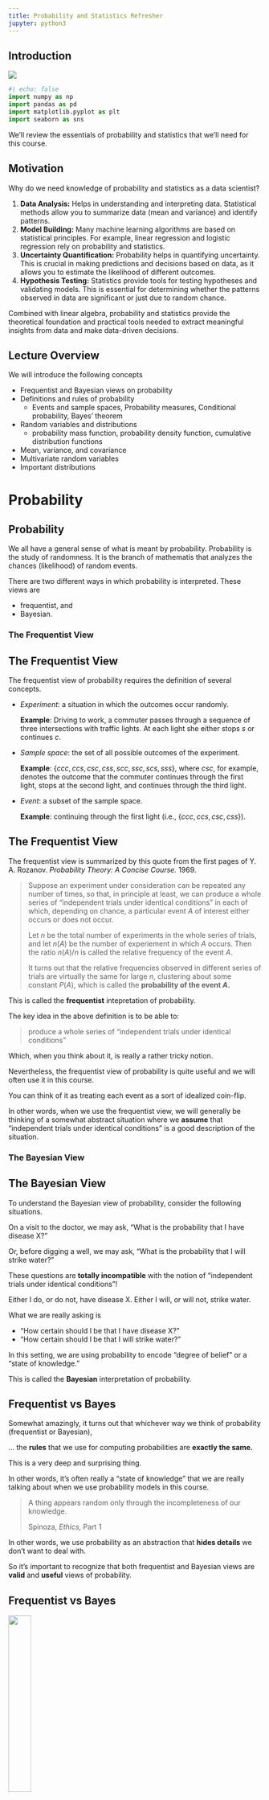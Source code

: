 ```yaml
---
title: Probability and Statistics Refresher
jupyter: python3
---
```


## Introduction

[![](https://colab.research.google.com/assets/colab-badge.svg)](https://colab.research.google.com/github/tools4ds/DS701-Course-Notes/blob/main/ds701_book/jupyter_notebooks/03-Probability-and-Statistics-Refresher.ipynb)

```python
#| echo: false
import numpy as np
import pandas as pd
import matplotlib.pyplot as plt
import seaborn as sns
```

We'll review the essentials of probability and statistics that we'll need for this course.

## Motivation

Why do we need knowledge of probability and statistics as a data scientist?

:::: {.incremental}
1. **Data Analysis:** Helps in understanding and interpreting data. Statistical
   methods allow you to summarize data (mean and variance) and identify patterns.
1. **Model Building:** Many machine learning algorithms are based on statistical
   principles. For example, linear regression and logistic regression rely on
   probability and statistics.
1. **Uncertainty Quantification:** Probability helps in quantifying uncertainty.
   This is crucial in making predictions and decisions based on data, as it
   allows you to estimate the likelihood of different outcomes.
1. **Hypothesis Testing:** Statistics provide tools for testing hypotheses and
   validating models. This is essential for determining whether the patterns
   observed in data are significant or just due to random chance.
::::

:::: {.fragment}
Combined with linear algebra, probability and statistics provide the theoretical foundation and practical tools needed to extract meaningful insights from data and make data-driven decisions. 
::::

::: {.content-visible when-profile="slides"}
## Lecture Overview
We will introduce the following concepts

:::: {.incremental}
- Frequentist and Bayesian views on probability
- Definitions and rules of probability
  - Events and sample spaces, Probability measures, Conditional probability, Bayes' theorem
- Random variables and distributions 
  - probability mass function, probability density function, cumulative distribution functions
- Mean, variance, and covariance
- Multivariate random variables
- Important distributions
::::
:::


# Probability

## Probability

We all have a general sense of what is meant by probability. Probability is the study of randomness. It is the branch of mathematis that analyzes the chances (likelihood) of random events.

There are two different ways in which probability is interpreted. These views are

:::: {.incremental}
- frequentist, and
- Bayesian.
::::

::: {.content-visible when-profile="web"}
### The Frequentist View
:::

::: {.content-visible when-profile="slides"}
## The Frequentist View
:::

The frequentist view of probability requires the definition of several concepts.

- _Experiment_: a situation in which the outcomes occur randomly.
  
  __Example__: Driving to work, a commuter passes through a sequence of three intersections with traffic lights. At each light she either stops $s$ or continues $c$.

- _Sample space_: the set of all possible outcomes of the experiment.

  __Example__: $\{ccc, ccs, csc, css, scc, ssc, scs, sss\},$ where $csc$, for example, denotes the outcome that the commuter continues through the first light, stops at the second light, and continues through the third light.

- _Event_: a subset of the sample space.

  __Example__: continuing through the first light (i.e., $\{ccc, ccs, csc, css\}$). 

::: {.content-visible when-profile="slides"}
## The Frequentist View
:::

The frequentist view is summarized by this quote from the first pages of Y. A. Rozanov. _Probability Theory: A Concise Course._ 1969.

>Suppose an experiment under consideration can be repeated any number of times, so that, in principle at least, we can produce a whole series of “independent trials under identical conditions” in each of which, depending on chance, a particular event $A$ of interest either occurs or does not occur.
> 
>Let $n$ be the total number of experiments in the whole series of trials, and let $n(A)$ be the number of experiement in which $A$ occurs. Then the ratio $n(A)/n$ is called the relative frequency of the event $A.$ 
>
> It turns out that the relative frequencies observed in different series of trials are virtually the same for large $n,$ clustering about some constant $P(A),$ which is called the **probability of the event $A.$**

::: {.content-visible when-profile="web"}
This is called the **frequentist** intepretation of probability.

The key idea in the above definition is to be able to:

> produce a whole series of “independent trials under identical conditions” 

Which, when you think about it, is really a rather tricky notion.

Nevertheless, the frequentist view of probability is quite useful and we will often use it in this course.

You can think of it as treating each event as a sort of idealized coin-flip.

In other words, when we use the frequentist view, we will generally be thinking of a somewhat abstract situation where we __assume__ that "independent trials under identical conditions" is a good description of the situation.
:::

::: {.content-visible when-profile="web"}
### The Bayesian View
:::

::: {.content-visible when-profile="slides"}
## The Bayesian View
:::

To understand the Bayesian view of probability, consider the following situations.

:::: {.fragment}
On a visit to the doctor, we may ask, "What is the probability that I have disease X?"
::::

:::: {.fragment}
Or, before digging a well, we may ask, "What is the probability that I will strike water?"
::::

:::: {.fragment}
These questions are __totally incompatible__ with the notion of "independent trials under identical conditions"!
::::

:::: {.fragment}
Either I do, or do not, have disease X. Either I will, or will not, strike water.
::::

:::: {.fragment}
What we are really asking is

:::: {.incremental}
- "How certain should I be that I have disease X?" 
- "How certain should I be that I will strike water?"
::::
::::

:::: {.fragment}
In this setting, we are using probability to encode "degree of belief" or a "state of knowledge."
::::

::: {.content-visible when-profile="web"}
This is called the __Bayesian__ interpretation of probability.
:::

::: {.content-visible when-profile="slides"}
## Frequentist vs Bayes
:::

Somewhat amazingly, it turns out that whichever way we think of probability (frequentist or Bayesian),

... the __rules__ that we use for computing probabilities are __exactly the same.__

This is a very deep and surprising thing.

In other words, it's often really a "state of knowledge" that we are really talking about when we use probability models in this course.

> A thing appears random only through the incompleteness of our knowledge. 
>
Spinoza, _Ethics,_ Part 1

In other words, we use probability as an abstraction that __hides details__ we don't want to deal with.  

So it's important to recognize that both frequentist and Bayesian views are __valid__ and __useful__ views of probability.

::: {.content-visible when-profile="slides"}
## Frequentist vs Bayes
:::

![](figs/Bayes-Frequentism.png){fig-align="center" width="30%"} 

::: {.content-visible when-profile="web"}
>Any simple idea is approximate; as an illustration, consider an object ... what is an object? Philosophers are always 
>saying, “Well, just take a chair for example.” The moment they say that, you know that they do not know what they are 
>talking about any more. What is a chair? ... every object is a mixture of a lot of things, so we can deal with it 
> only as a series of approximations and idealizations.

>The trick is the idealizations.

Richard Feynman, _The Feynman Lectures on Physics, 12-2_

Here is an illustration of this principle applied to probability:

>In a serious work ... an expression such as “this phenomenon is due to chance” constitutes simply, 
>an elliptic form of speech. ... It really means “everything occurs as if this phenomenon were due to chance,” 
>or, to be more precise: “To describe, or interpret or formalize this phenomenon, 
>only probabilistic models have so far given good results.”

Georges Matheron, _Estimating and Choosing: An Essay on Probability in Practice_
:::

So, now, let's talk about rules for computing probabilities.

::: {.content-visible when-profile="web"}
### Sample Space and Events
:::

::: {.content-visible when-profile="slides"}
## Sample Space and Events
:::

:::: {.fragment}
__Definition.__ The sample space $\Omega$ is the set of all possible outcomes of an experiment.
::::

:::: {.fragment}
__Definition.__ An event $E\subset\Omega$ is an outcome, or a set of outcomes of an experiment.
::::

:::: {.fragment}
Examples:

:::: {.incremental}
- Rolling a dice: $\Omega = \{1, 2, 3, 4, 5, 6 \}$, $E = \text{Rolling a 2}.$ 
- Flipping a coin 2 times: $\Omega = \{ (H, H), (H, T), (T, H), (T, T)\}$, $E=\text{Rolling a heads and a tail}$.
- Distance a car travels before breaking down: $\Omega = \mathbb{R}_{+}$, $E=\text{
Travels greater than 100 miles}.$
- Location of a dart thrown at a target. What is $\Omega$ in this case? What is an event $E$?
::::
::::

:::: {.fragment}
The sample space $\Omega$ may be continuous or discrete and bounded or unbounded.
::::

::: {.content-visible when-profile="web"}
### Probability and Conditioning
:::

::: {.content-visible when-profile="slides"}
## Probability Rules
:::

__Definition.__  Consider a sample space $\Omega$. A _probability measure_ on $\Omega$ is a function $P(\cdot)$ defined on all the subsets of $\Omega$ (the _events_) such that:
  
:::: {.incremental}
1. $P(\Omega) = 1$
2. For any event $A \subset \Omega$, $P(A) \geq 0.$
3. For any events $A, B \subset \Omega$ where $A \cap B = \emptyset$, $P(A \cup B) = P(A) + P(B)$.
4. When $A \cap B \neq \emptyset$, $P(A \cup B) = P(A) + P(B) - P(A \cap B)$.
::::

:::: {.columns}
::: {.column width="50%"}
![](drawio/disjoint-probs.png){fig-align="center" width=80%}
:::
::: {.column width="50%"}
![](drawio/intersecting-probs.png){fig-align="center" width=80%}
:::
::::

::: {.content-visible when-profile="web"}
Often we want to ask how a probability measure changes if we restrict the sample space to be some subset of $\Omega$.  

This is called __conditioning.__
:::

::: {.content-visible when-profile="slides"}
## Conditional probability
:::

__Definition.__ The _conditional probability_ of an event $A$ given that
event $B$ (having positive probability) is known to occur, is  

$$
P(A|B) = \frac{P(A \cap B)}{P(B)}~\text{where}~P(B) > 0
$$

:::: {.columns}
::: {.column width="60%"}
The function $P(\cdot|B)$ is a probability measure over the sample space
$B$.  

Note that in the expression $P(A|B)$, $A$ is random but $B$ is fixed. 

Now if $B$ is a proper subset of $\Omega,$ then $P(B) < 1$.   So $P(\cdot|B)$ is a rescaling of the quantity $P(A\cap B)$ so that $P(B|B) = 1.$ 
:::
::: {.column width="40%"}

![](drawio/ConditionalProbability.png){fig-align="center" width=80%}
:::
::::

## Probability Multiplication Rule

The probability multiplication rule is a simple consequence of the definition of conditional probability.

$$
P(A \cap B) = P(A|B) P(B)
$$

This can be extended to three events $A$, $B$, and $C$ as follows:

$$
P(A \cap B \cap C) = P(A|B \cap C) P(B \cap C) = P(A|B \cap C)P(B|C)P(C)
$$

::: {.content-visible when-profile="web"}
### Law of total probability
:::

::: {.content-visible when-profile="slides"}
## Law of total probability
:::

An important tool for computing probabilities is provided by the law of total probabilities.

:::: {.columns}
::: {.column width="60%"}
Let $B_1$ and $B_2$ form the complete sample space $\Omega$ and be disjoint $\left(B_1 \cap B_2 = \emptyset\right)$. Then for any event $A$,

\begin{align*}
P(A) &= P(A\cap B_1) + P(A \cap B_2) \\
&= P(A|B_1)P(B_1)+P(A|B_2)P(B_2)
\end{align*}
:::
::: {.column width="40%"}
![](drawio/LawOfTotalProbability.png){fig-align="center" width=80%}
:::
::::

::: {.content-visible when-profile="web"}
### Bayes' Theorem
:::

::: {.content-visible when-profile="slides"}
## Bayes' Theorem
:::

Bayes' Theorem is a simple way of manipulating conditional probabilities in a way that can be very useful.

Let $A,B$ be events, then

$$
P(A|B) = \frac{P(B|A)P(A)}{P(B)}.
$$

:::: {.fragment}

The terms in the above equation are often given the following names:

:::: {.incremental}
- $P(A)$ is the **prior probability** of $A$ -- _initial belief before new evidence_.
- $P(A|B)$ is the **posterior probability** of $A$ -- _updated belief after new evidence_.
- $P(B|A)$ is the **likelihood** of $B$ -- _probability of observing evidence given a particular belief_.
- $P(B)$ is the **marginal probability** of $B$ -- _total probability of observing the evidence under all possible causes_.
::::
::::


:::: {.fragment}
We can extend this theorem to more than two events.
::::

::: {.content-visible when-profile="slides"}
## Bayes' Theorem continued
:::

Start with a situation in which we are interested in two events, $A_1$ and $A_2$. Let $B$ be any event in the samples space $\Omega$.

These are exhaustive, meaning that in any experiment either $A_1$ or $A_2$ must occur. This means they form a partition of $\Omega$, i.e., $\Omega = A_1 \cup A_2$ and $A_1 \cap A_2 = \emptyset$.

In this situation, Baye's theorem is:

\begin{align*}
P(A_1|B) &= \frac{P(A_1 \cap B)}{P(B)} \\
& = \frac{P(A_1 \cap B)}{P(B|A_1) + P(B|A_2)} \\
&= \frac{P(B|A_1)P(A_1)}{P(B|A_1) + P(B|A_2)}.
\end{align*}

:::: {.fragment}
This is can be extended to the case where $A_1, A_2, ..., A_n$ form a partition of $\Omega$.
::::

::: {.content-visible when-profile="slides"}
## Importance of Bayes' Theorem 
:::

This formula is useful because often the probabilities $P(B|A_i)$ can be estimated, while the probabilties $P(A_i|B)$ may be hard to estimate.

Or perhaps $P(B)$ itself (which is really the denominator) is easy to estimate.

We interpret this transformation as updating our estimate of the probability of each $A_i$ based on new information, namely, that $B$ is true.   

This update transforms the __prior__ probabilities $P(A_i)$ into the __posterior__ probabilities $P(A_i|B)$.

::: {.content-visible when-profile="web"}
### Bayes' Theorem Example

Empirical evidence suggests that amongs sets of twins, about 1/3 are identical. 

Assume therefore that probability of a pair of twins being identical to be 1/3.  

Now, consider how a couple might update this probability after they get an ultrasound that shows that the twins are of the same gender.   

What is their new estimate of the probability that their twins are identical?

Let $I$ be the event that the twins are identical. Let $G$ be the event that gender is the same via ultrasound. 

The prior probability here is $P(I)$.

What we want to calculate is the posterior probability $P(I|G)$.

First, we note:

$$P(G|I) = 1.$$

Surprisingly, people are sometimes confused about that fact!

We also assume that if the twins are not identical, they are like any two siblings. This means they have an equal probability of being the same gender, i.e., 

$$P(G|\bar{I}) = 1/2.$$

We know from observing the population at large that among all sets of twins, about 1/3 are identical

$$ P(I) = 1/3.$$

This statistic is easy obtained from data.

Then:

\begin{align*}
P(I|G) &= \frac{P(G|I)P(I)}{P(G|I)P(I) + P(G|\bar{I})P(\bar{I})} \\ 
&= \frac{1 \cdot 1/3}{(1 \cdot 1/3) + (1/2 \cdot 2/3)} \\
&= \frac{1}{2}
\end{align*}

So we have updated our estimate of the twins being identical from 1/3
(prior probability) to 1/2 (posterior probability).

We did this in a way that used quantities that were relatively easy to obtain or measure.

:::

::: {.content-visible when-profile="slides"}
## Independent Events
:::

::: {.content-visible when-profile="web"}
### Independent Events
:::

__Definition.__ Two events $A$ and $B$ are __independent__ if $P(A\cap B) = P(A) \cdot P(B).$

<br>

:::: {.fragment}
For example, consider rolling a die and flipping a coin. The result of the coin flip does not affect the result of the die roll. Therefore, the events are independent.

$$
\small
P(\text{rolling 2 and flipping heads}) = P(\text{rolling 2}) \cdot P(\text{flipping heads}) = \frac{1}{6} \cdot \frac{1}{2} = \frac{1}{12}.
$$
::::

<br>

:::: {.fragment}
This is exactly the same as saying that $P(A|B) = P(A).$  _(Prove this to yourself using the definition of conditional probability.)_
::::

<br>

:::: {.fragment}
So we can see that the intuitive notion of independence is that "if one event occurs, that does not change the probability of the other event."
::::

# Random Variables
 
## Random Variables

When an experiment is performed, we might be interested in the actual outcome. However, more frequently we are interested in some function of the outcome. This leads us to the notion of a __random variable__.

__Definition.__ A random variable $X$ is a function $X:\Omega\rightarrow \mathbb{R}$.

We generally use capital letters to denote random variables and lowercase to denote non-random quantities.

:::: {.fragment}
We distinguish between discrete and continuous random variables.  
::::

::: {.content-visible when-profile="web"}
### Discrete random variables
:::

::: {.content-visible when-profile="slides"}
## Discrete random variables
:::

A _discrete random variable_ is a random variable that can take on
only a finite or at most a countably infinite number of values.

:::: {.fragment}
__Examples__

:::: {.incremental}
- The number of points showing after a roll of a die. 
- The number of heads after flipping a coin twice.
- The number of people arriving at a train station between 8 and 9 AM.
::::
::::

::: {.content-visible when-profile="web"}
### Continous random variables
:::

::: {.content-visible when-profile="slides"}
## Continuous random variables
:::

A _continuous random variable_ is a random variable that can take on any value from a given range. That is, a continuous random variable has an uncountable set of possible outcomes.

:::: {.fragment}
__Examples__

:::: {.incremental}
- The lifetime of a light bulb.
- The distance a car travels before breaking down.
::::
::::

## Distributions

To collect information about what values of random variable are more probable than others, we introduce the concept of distributions.

:::: {.fragment}
We have two options to consider:

:::: {.incremental}
- discrete distributions using the _probability mass function (PMF)_, and
- continuous distributions using the _probability density function (PDF)_.
::::
::::

:::: {.fragment}
We will also introduce the _cumulative distribution functions_ corresponding to both PMFs and PDFS.
::::

## Discrete Distributions

::: {.content-visible when-profile="web"}
### Probability Mass Function
:::

__Definition.__ For a discrete random variable $X$, we define the _probability mass function (PMF)_ $p(a)$ of $X$ by

$$p(a) = P(X=a).$$

The PMF $p(a)$ is positive for at most a countable number of values of $a$. That is, if $X$ must assume one of the values $x_1, x_2,...,$ then

\begin{align*}
&p(x_i)  \geq 0 \:  \text{ for } i=1,2,... \\
&p(x)  = 0 \: \text{ for all other values of } x.
\end{align*}

Since $X$ must take on one of the values $x_i$, we have

$$\sum_{i=1}^{\infty} p(x_i) = 1.$$

::: {.content-visible when-profile="slides"}
## Discrete Distribution Example
:::

__Example.__  Consider the roll of a single die.  The random variable here is the number of points showing. What is the PDF of this discrete random variable?

We assign equal probabilities to each outcome $\Omega = \{1, 2, 3, 4, 5, 6\}$:

$$p(x_i) = \frac{1}{6}.$$

```python
#| fig-align: center
plt.figure(figsize=(5, 3))
x = np.arange(1, 7)
plt.plot(x, 6*[1/6.], 'bo', ms=8)
plt.vlines(x, 0, 1/6., colors='b', lw=5, alpha=0.5)
plt.xlim([0.5, 6.5])
plt.ylim([0, 1.1])
plt.xlabel(r'x (Number of points showing)', size=14)
plt.ylabel(r'$P(X = x)$', size=14)
plt.show()
```

::: {.content-visible when-profile="web"}
### Discrete Cumulative Distribution Function
:::

::: {.content-visible when-profile="slides"}
## The Discrete Cumulative Distribution Function
:::

__Definition.__ The _cumulative distribution function (CDF)_ $F$ can be expressed in terms of $p(a)$ by

$$F(a) = P(X \leq a) = \sum_{x\leq a} p(x).$$

If $X$ is a discrete random variable whose possible values are $x_1 , x_2 , x_3 ,...$, where $x_1 < x_2 < x_3 <...$, then the distribution function $F$ of $X$ is a step function. That is, the value of $F$ is constant in the intervals $[x_{i−1},x_i)$ and then takes a step (or jump) of size $p(x_i)$ at $x_i$. 


::: {.content-visible when-profile="slides"}
## Discrete CDF example
:::

__Example.__  Let us return to the roll of a single die. The corresponding CDF is shown below.

```python
plt.figure()
for i in range(7):
    plt.plot([i, i+1-.08], [i/6, i/6],'-b')
for i in range(1, 7):
    plt.plot(i, i/6, 'ob')
    plt.plot(i, (i-1)/6, 'ob', fillstyle = 'none')
plt.xlim([0, 7])
plt.ylim([-0.05, 1.1])
plt.title('Cumulative Distribution Function (CDF)')
plt.xlabel(r'$x$ (Number of points showing)', size=14)
plt.ylabel(r'$P(X\leq x)$', size=14)
plt.show()
```

## Continous Distributions

::: {.content-visible when-profile="web"}
### Probability Density Function
:::

Continuous random variables are described by their _probability density functions (PDFs)_. If $f$ is a PDF, then it has the following properties:

:::: {.incremental}
- $f(x) \geq 0,$
- $\int_{- \infty}^{\infty} f(x) dx = 1.$
::::

:::: {.fragment}
The probability density function plays a central role in probability theory, because all probability statements about a continuous random variable can be answered in terms of its PDF. 

For instance, for a continuous variable $X$ where $P(X\leq a) = \int_{-\infty}^a f(x) dx$, we obtain

$$
P(a \leq X \leq b) = \int_{-\infty}^b f(x) dx - \int_{-\infty}^a f(x) dx = \int_a^b f(x) dx.
$$
::::

::: {.content-visible when-profile="web"}
### Continuous Cumulative Distribution Function
:::

::: {.content-visible when-profile="slides"}
## The Continuous Cumulative Distribution Function
:::

__Definition.__ The _cumulative distribution function (CDF)_ $F$ can be expressed as

$$F(a) = P(X\leq a) = \int_{-\infty}^a f(x) dx.$$

:::: {.fragment}
So continuing from the previous slide:

$$
P(a \leq X \leq b) = \int_{-\infty}^b f(x) dx - \int_{-\infty}^a f(x) dx = F(b) - F(a).
$$
::::

:::: {.fragment}
The relationship between the continuous CDF and PDF is

$$f(x) = \frac{d F(x)}{dx}.$$
::::

::: {.content-visible when-profile="web"}
The above formula tells us that the PDF is the derivative of the CDF.
:::

::: {.content-visible when-profile="slides"}
## Continuous CDF example
:::

Here is an example of a continuous CDF of some random variable.

```python
#| fig-align: center
from scipy.stats import norm
plt.figure(figsize=(5, 3))
x = np.linspace(norm.ppf(0.001), norm.ppf(0.999), 100)
plt.plot(x, norm.cdf(x),'b-', lw=5, alpha=0.6)
plt.title('Cumulative Distribution Function (CDF)')
plt.xlabel(r'$x$', size=14)
plt.ylabel(r'$P(X\leq x)$', size=14)
plt.show()
```

::: {.content-visible when-profile="web"}
## Characterizing Random Variables
:::

::: {.content-visible when-profile="slides"}
## Expected value
:::

__Definition.__ The _expected value_ $E[X]$ of a random variable $X$ is the probability-weighted sum or integral of all possible values of the R.V.  

For a discrete random variable, this is:

$$E[X] \equiv \sum_{x} x \cdot P(X=x).$$

For a continuous random variable with pdf $p()$

$$E[X] \equiv \int_{-\infty}^{+\infty} x p(x) dx.$$

::: {.content-visible when-profile="web"}
The expected value is also called the average or the mean, although we
prefer to reserve those terms for empirical statistics (actual measurements, not idealizations like these formulas).

The expected value is in some sense the "center of mass" of the random
variable. It is often denoted $\mu$.
:::

::: {.content-visible when-profile="slides"}
## Expected value continued
:::

The expected value is usually a quite useful characterization of the random variable.

However, be careful: in certain situations, it may not be very informative, or important.  

In some cases a random variable may not ever take on the expected value as a possible value. 

* As an example, consider the single die, whose expected value is 3.5
* In other cases the notion of expected value isn't useful. Consider a person with their
  head in an oven and their feet in a freezer who claims "on average I feel fine." 

Importantly, the mean may not be very informative when observations are highly variable. 

::: {.content-visible when-profile="slides"}
## Variance and Standard Deviation
:::

The variability of random quantities is crucially important in order to characterize them.

For this we use __variance,__ _the mean squared difference of the random variable from its expected value._

__Definition.__ The variance of a random variable $X$ is

$$
\text{Var}(X) \equiv \sigma^2 \equiv E[(X - E[X])^2].
$$

For example, given a discrete R.V. with $E[X] = \mu$ this would be:

$$
\sigma^2 = \text{Var} (X) = \sum_{x} (x-\mu)^2 P(X=x).
$$

We use the symbol $\sigma^2$ to denote variance.

The units of variance are the square of the units of the mean. 

So to compare variance and mean in the same units, we take the square root of the variance.

This is called the __standard deviation__ and is denoted $\sigma$.

::: {.content-visible when-profile="slides"}
## Stocks as random variables
:::

Next, let's recall the case of the Tesla and NVidia returns from the previous lecture:

```python
#| fig-align: center
import pandas as pd
import yfinance as yf

stocks = ['TSLA', 'NVDA']
df = pd.DataFrame()
for s in stocks:
    df[s] = pd.DataFrame(yf.download(s, start='2023-01-01', end='2023-12-31', progress = False))['Close']

rets = df.pct_change(30)
rets[['TSLA', 'NVDA']].plot(lw=2)
plt.legend(loc='best')
plt.show()
```

Treating these two time-series as random variables, we are interested in how they vary __together__.

::: {.content-visible when-profile="slides"}
## Covariance
:::

This is captured by the concept of __covariance.__

__Definition.__ For two random variables $X$ and $Y$, their _covariance_ is defined as:

$$
\text{Cov}(X,Y) = E\left[(X-\mu_X)(Y-\mu_Y)\right].
$$

If covariance is positive, this tells us that $X$ and $Y$ tend to both be  above their means together and both below their means together.

We will often denote $\text{Cov}(X,Y)$ as $\sigma_{XY}$.

::: {.content-visible when-profile="slides"}
## Correlation
:::
If we are interested in asking "how similar" are two random variables, we want to normalize covariance by the amount of variance shown by the random variables.

The tool for this purpose is __correlation__, i.e., normalized covariance:

$$
\rho(X,Y) = \frac{E\left[(X-\mu_X)(Y-\mu_Y)\right]}{\sigma_X \sigma_Y}.
$$

$\rho(X, Y)$ takes on values between -1 and 1.   

If $\rho(X, Y) = 0$ then $X$ and $Y$ are __uncorrelated__. 

::: {.callout-note}
Note that this is not the same thing as being independent! It just means there
is no linear relationship between the two.

But independence implies uncorrelated. Plug in equations and check.
:::

$\rho$ is sometimes called "Pearson $r$" after Karl Pearson who popularized it.

::: {.content-visible when-profile="slides"}
## Stock covariance
:::

Let's look at our example again:

```python
rets = df.pct_change(30)
rets[['TSLA', 'NVDA']].plot(lw=2)
plt.legend(loc='best')
plt.show()
```

```python
df.cov()
```

In the case of Tesla ($X$) and NVidia ($Y$) above, we find that

$$\text{Cov}(X,Y) \approx 388.$$

::: {.content-visible when-profile="slides"}
## Stock correlation
:::

How similar are these random variables? Let's compute $\rho(X,Y).$

```python
df.corr()
```

We observe that 

$$\rho(X,Y) \approx 0.86.$$

There appears to be some similarity between the two stocks.

## Multivariate Random Variables

A __multivariate random variable__ is a vector of random variables.

We often simply say a "random vector".

That is, 

$$\mathbf{X} = \left[\begin{array}{c}X_1 \\ X_2 \\ \vdots \\ X_n\end{array}\right].$$

The expected value of a random vector is obtained by taking the expected value of each component random variable:
    
$$ E[\mathbf{X}] = \mathbf{\mu_X} = \left[\begin{array}{c}E[X_1] \\ E[X_2] \\ \vdots \\ E[X_n]\end{array}\right].$$

To properly characterize the variability of a random vector, we need to specify all the covariances of pairs of components.

We organize these values into a __covariance matrix:__

$$ \text{Cov}[\mathbf{X}] = 
\begin{bmatrix}
\text{Var}[X_1] & \text{Cov}[X_1, X_2] & \dots & \text{Cov}[X_1, X_n] \\
\text{Cov}[X_2, X_1] & \text{Var}[X_2] & \dots & \text{Cov}[X_2, X_n]\\
\vdots & \vdots & \ddots & \vdots\\
\text{Cov}[X_n,X_1] & \text{Cov}[X_n, X_2] & \dots & \text{Var}[X_n]\\
\end{bmatrix}.$$

A couple things to note about a covariance matrix.

1. The covariance matrix is symmetric (because $\text{Cov}(X_i, X_j) = \text{Cov}(X_j, X_i)$)
2. The covariance matrix is __positive semidefinite__, which means $\mathbf{z}^T \text{Cov}[X] \mathbf{z}\geq 0$ for all vectors $\mathbf{z}$.

::: {.content-visible when-profile="web"}
### Random Variables as Vectors

When working with data, we will often treat multiple observations of some feature as samples of a random variable.

We will also typically organize the observations into a vector.

Recall our stock data:

```python
df.head()
```

Each column can be treated as a vector.

So:

* Let's say that our data frame `df` is represented as a matrix $D$, 
* and that `df['TSLA']` are observations of some random variable $X$, 
* and `df['NVDA']` are observations of some random variable $Y$. 

Let $D$ have $m$ rows (i.e., $m$ observations).

Now, let us subtract from each column its mean, to form a new matrix $\tilde{D}$.

In the new matrix $\tilde{D}$, every column has zero mean.

Then notice the following: the Covariance matrix of $(X, Y)$ is simply $\frac{1}{m}\tilde{D}^T\tilde{D}$.

To see this compute

\begin{align*}
\text{Cov}(X,Y) &= E\left[(X-\mu_X)(Y-\mu_Y)\right] \\ 
&= \frac{1}{m} \sum_i (\tilde{D}_{i1} \cdot \tilde{D}_{i2})\\
&= \frac{1}{m}\;\tilde{d}_1^T\tilde{d}_2,
\end{align*}

where $\tilde{d}_1$ and $\tilde{d}_2$ are the columns of $\tilde{D}$.

This shows that __covariance is actually an inner product__ between normalized observation vectors.
:::

::: {.content-visible when-profile="web"}
## Low and High Variability

Historically, most sources of random variation that have concerned statisticians are instances of low variability.  

The original roots of probability in the study of games of chance, and later in the study of biology and medicine, have mainly studied objects with low variability.

Note that by "low variability" I don't mean that such variability is unimportant.

Some examples of random variation in this category are: 

* the heights of adult humans,
* the number of trees per unit area in a mature forest,
* the sum of 10 rolls of a die,
* the time between emission of subatomic particles from a radioactive material.

In each of these cases, there are a range of values that are "typical," and there is a clear threshold above what is typical, that essentially never occurs.

On the other hand, there are some situations in which variability is quite different.  

In these cases, there is no real "typical" range of
values, and arbitrarily large values can occur with non-negligible frequency.   

Some examples in this category are

* the distribution of wealth among individuals in society,
* the sizes of human settlements,
* the areas burnt in forest fires,
* the runs of gains and losses in various financial markets over time,
* and the number of collaborators a scholar has over their lifetime.   

### Example

> The banking system (betting against rare events) just lost [more than] 1
> Trillion dollars (so far) on a single error, more than was ever earned
> in the history of banking.

Nassim Nicholas Taleb, September 2008 

![](figs/derivatives-portfolio-variation.png){fig-align="center"}

An example of a run of observations showing high variability.  This figure shows the daily variations in a derivatives portfolio over the time-frame 1988-2008. About 99% of the variation over the 20 years occurs in a single day (the day the European Monetary System collapsed).
:::


# Important Distributions

## Important Distributions

::: {.content-visible when-profile="web"}
Now we will review certain distributions that come up over and over again in typical situations.
:::

::: {.content-visible when-profile="slides"}
We will review the following important distributions

:::: {.incremental}
- Bernoulli distribution (discrete)
- Poisson distribution (discrete)
- Gaussian distribution (continuous)
::::

:::: {.fragment}
See the course notes for other important distributions.
::::
:::

::: {.content-visible when-profile="web"}
### The Bernoulli Distribution
:::

::: {.content-visible when-profile="slides"}
## The Bernoulli Distribution
:::

An experiment of a particularly simple type is one in which there are only two possible outcomes, such as 

:::: {.incremental}
- head or tail
- success or failure
- defective or non-defective component
- patient recovers or does not recover
::::

:::: {.fragment}
Each distribution has one or more _parameters_.  Parameters are settings that control the distribution. A Bernoulli distribution has one parameter, $p$, which is the probability that the random variable is equal to 1. 
::::

::: {.content-visible when-profile="slides"}
## The Bernoulli Distribution
:::
__Definition.__ It is said that a random variable $X$ has a _Bernoulli distribution_ with parameter $p$ $(0\leq p \leq 1)$ if $X$ can take only the values 0 and 1 and the corresponding probabilities are

$$P(X=1) = p \: \text{ and } \: P(X=0) = 1-p.$$

:::: {.fragment}
Note that there is a particularly concise way of writing the above definition:

$$ p(x) = P(X=x) = p^x (1-p)^{(1-x)} \: \text{ for } \: x = 0 \text{ and } x=1.$$

The mean of a $X$ is $p$ and the variance of $X$ is $p(1-p)$.
::::

::: {.content-visible when-profile="web"}
### The Binomial Distribution

The binomial distribution considers precisely $N$ Bernoulli trials. Each trial has the probability of a success equal to $p$. $N$ and $p$ are the parameters of the binomial distribution. 

The binomial distribution answers the question "What is the probability there will be $k$ successes in $N$ trials?"

__Definition.__ If $X$ represents the number of successes that occur in $N$ trials, then $X$ is said to have a _binomial distribution_ with parameters $N$ and $p$ $(0\leq p \leq 1)$. The PMF of a binomial random variable is given by

$$p(k) = P(X=k) = \binom{N}{k}\; p^k\; (1-p)^{N-k} \: \text{ for } k=0,1,\ldots,N.$$

The validity of the above PMF can be verified as follows. First we notice, that, by the assumed independence of trials, for any __given__ sequence of $k$ successes and $N-k$ failures, the probability is $p^k \;(1-p)^{N-k}$. Then there are $\binom{N}{k}$ different sequences of the $N$ outcomes leading to $k$ successes and $N-k$ failures.

The mean of the Binomial distribution is $pN$, and its variance is $p(1-p)N$.

The PMF of the Binomial distribution with $N = 10$ and $p=0.3$ is shown below.

```python
#| fig-align: center
from scipy.stats import binom
p = 0.3
x = np.arange(binom.ppf(0.01, 10, p), binom.ppf(0.9995, 10, p))
plt.ylim([0, 0.4])
plt.xlim([-0.5, max(x)+0.5])
plt.plot(x, binom.pmf(x, 10, p), 'bo', ms=8, label = 'binom pmf')
plt.vlines(x, 0, binom.pmf(x, 10, p), colors='b', lw = 5, alpha=0.6)
plt.title(f'Binomial PDF, $p$ = {p}, $N$ = 10', size=14)
plt.xlabel(r'$k$', size=14)
plt.ylabel(r'$P(X = k)$', size=14)
plt.show()
```
:::

::: {.content-visible when-profile="web"}
### The Geometric Distribution

The geometric distribution concerns Bernoulli trials as well. It has only one parameter $p$, the probability of success.

The geometric distribution answers the question: "What is the probability it takes $k$ trials to obtain the first success?"

__Definition.__ It is said that a random variable $X$ has a _geometric distribution_ with parameter $p$ $(0\leq p \leq 1)$ if $X$ has a discrete distribution with 

$$ p(k) = P(X = k) = p(1-p)^{k-1} \qquad \text{for} \: k \geq 1.$$ 

The mean of the geometric distribution is equal to $\frac{1}{p}$ and its variance is $\frac{1-p}{p^2}$. 

An example of the geometric PMF is given below.

```python
#| fig-align: center
from scipy.stats import geom
p = 0.3
x = np.arange(geom.ppf(0.01, p), geom.ppf(0.995, p))
plt.ylim([0, 0.4])
plt.xlim([0.5, max(x)])
plt.plot(x, geom.pmf(x, p), 'bo', ms=8, label = 'geom pmf')
plt.vlines(x, 0, geom.pmf(x, p), colors='b', lw = 5, alpha = 0.6)
plt.title(f'Geometric PDF, $p$ = {p}', size=14)
plt.xlabel(r'$k$', size=14)
plt.ylabel(r'$P(X = k)$', size=14)
plt.show()
```
:::

::: {.content-visible when-profile="web"}
### The Poisson Distribution
:::

::: {.content-visible when-profile="slides"}
## The Poisson Distribution
:::

Although the Bernoulli trials underlie all of the previous distributions, they do not form the basis for the Poisson distribution. To introduce the Poisson distribution we will look at some examples of random variables that generally obey the Poisson probability law:

1. The number of misprints on a page (or a group of pages) of a book;
1. The number of people in a community who survive to age 100;
1. The number of wrong telephone numbers that are dialed in a day;
1. The number of customers entering a post office on a given day;
1. The number of $\alpha$-particles discharged in a fixed period of time from some radioactive material.

In the above examples the events appear to happen at a certain rate, but completely at random (i.e., without a certain structure). 

::: {.content-visible when-profile="slides"}
## The Poisson Distribution continued
:::

A Poisson distribution answers the question: "How many successes occur in a fixed amount of time?"

__Definition.__ A random variable $X$ that takes on one of the values
$0, 1, 2,...$ is said to have a _Poisson distribution_ with parameter $\lambda$
if, for some $\lambda > 0$,

$$
p(k) = P(X=k) = \lambda^k \frac{e^{- \lambda}}{k!} \: \text{ for } k = 0, 1, 2,...
$$

::: {.content-visible when-profile="web"}
This $p(k)$ defines a PMF, because

$$\sum_{k=0}^{\infty} p(k) = \sum_{k=0}^{\infty} \lambda^k \frac{e^{- \lambda}}{k!} = e^{- \lambda} \sum_{k=0}^{\infty} \frac{\lambda^k}{k!} = e^{- \lambda} e^{\lambda} = 1.$$

Here, we used the fact that the exponential function $e^{\lambda}$, can be expressed as series, $\sum_{k=0}^{\infty} \frac{\lambda^k}{k!}$ for every real number $\lambda$.
:::

Both the mean and the variance of a Poisson distribution with parameter $\lambda$ are equal to $\lambda.$

::: {.content-visible when-profile="slides"}
## Poisson Distribution Example
:::

The PMF of the Poisson distribution with parameter $\lambda = 0.3$ is shown below.

```python
#| fig-align: center
from scipy.stats import poisson
mu = 3
x = np.arange(poisson.ppf(0.01, mu), poisson.ppf(0.9995, mu))
plt.xlim([-0.5, max(x)+0.5])
plt.ylim(ymax = 0.4)
plt.plot(x, poisson.pmf(x, mu), 'bo', ms=8, label='poisson pmf')
plt.vlines(x, 0, poisson.pmf(x, mu), colors='b', lw=5, alpha=0.6)
plt.title(f'Poisson PDF.  $\lambda$ = {mu/10}', size=14)
plt.xlabel(r'k', size=14)
plt.ylabel(r'P(X = k)', size=14)
plt.show()
```

::: {.content-visible when-profile="web"}
The Poisson random variable has a tremendous range of applications in diverse areas.
The reason for that is the fact that a Poisson distribution with mean $Np$ may be
used as an approximation for a binomial distribution with parameters $N$ and $p$
when $N$ is large and $p$ is small enough so that $Np$ is of moderate size. 


The Poisson distribution has an interesting role in our perception of randomness
(which you can read more about [here](http://www.empiricalzeal.com/2012/12/21/what-does-randomness-look-like/#more-2450)).    

The classic example comes from history.
:::

::: {.content-visible when-profile="slides"}
## Poisson Distribution and Horse Kicks
:::

> In 1898 Ladislaus Bortkiewicz, a Russian statistician of Polish descent, was trying to understand why, in some years, 
>an unusually large number of soldiers in the Prussian army were dying due to horse-kicks. In a single army corp, 
>there were sometimes 4 such deaths in a single year. Was this just coincidence?

To assess whether horse-kicks were random (not following any pattern) Bortkiewicz simply compared the number per year to
what would be predicted by the Poisson distribution.

::: {.content-visible when-profile="slides"}
## Poisson Distribution and Horse Kicks continued
:::

```python
#| fig-align: center
# note that this data is available in 'data/HorseKicks.txt'
horse_kicks = pd.DataFrame(
data = np.array([
[0, 108.67, 109],
[1, 66.29, 65],
[2, 20.22, 22],
[3, 4.11, 3],
[4, 0.63, 1],
[5, 0.08, 0],
[6, 0.01, 0]]),
columns = ["Number of Deaths Per Year","Predicted Instances (Poisson)","Observed Instances"])
horse_kicks.set_index("Number of Deaths Per Year", inplace=True)
horse_kicks
```

```python
#| fig-align: center
horse_kicks[["Predicted Instances (Poisson)","Observed Instances"]].plot.bar()
plt.xlabel("Number of Deaths Per Year", size=14)
plt.ylabel("Count", size=14)
plt.show()
```

The message here is that when events occur at random, we actually tend to perceive them as clustered.   

::: {.content-visible when-profile="web"}
Here is another example:

![](figs/pinker-glow-worms-and-stars-plot.jpg)

Which of these was generated by a random process occurring equally likely everywhere?

These images are from Steven Pinker’s book, _The Better Angels of our Nature._

In the left figure, the number of dots falling into regions of a given size follows the Poisson distribution.
:::

::: {.content-visible when-profile="web"}
### The Exponential Distribution

The exponential distribution is an example of a continuous distribution. It concerns a Poisson process and has one parameter, $\lambda$, the rate of success.

__Definition.__ A continuous random variable whose PDF is given, for some $\lambda > 0$, by

$$f(x) = \;\left\{\begin{array}{cr} \lambda e^{-\lambda x} & \text
{for  } x \geq 0, \\ 0 & \text{otherwise}\end{array}\right.$$

is said to be _exponentially distributed_ with parameter $\lambda$.

The CDF, $F(a)$, of an exponential random variable is given by

$$F(a) = P(X \leq a) = 1 - e^{-\lambda a} \mbox{ for } a \geq 0.$$ 

Its mean is $1/\lambda$, and the variance is $1/\lambda^2$.

The exponential distribution answers the question: "What is the probability it takes time $x$ to obtain the first success?"

```python
#| fig-align: center
from scipy.stats import expon
p = 0.3
x = np.linspace(expon.ppf(0.01, scale=1/p), expon.ppf(0.995, scale=1/p), 100)
plt.plot(x, expon.pdf(x, scale=1/p),'b-', lw = 5, alpha = 0.6, label='expon pdf')
plt.title(f'Exponential PDF, $\lambda$ = {p}', size=14)
plt.xlabel(r'$x$', size=14)
plt.ylabel(r'$p(x)$', size=14)
plt.ylim([0, 0.4])
plt.xlim([0, 14])
plt.show()
```

The exponential is the __continuous analog__ of the geometric distribution.

```python
#| fig-align: center
from math import exp 
lam = 0.3
p = 1 - exp(- lam)
x = np.linspace(expon.ppf(0, scale=1/lam), expon.ppf(0.995, scale=1/lam), 100)
plt.plot(x, expon.cdf(x, scale=1/lam),'b-', lw = 5, alpha = 0.6, label='Exponential')
xg = np.arange(geom.ppf(0, p), geom.ppf(0.995, p))
plt.ylim([0, 1])
plt.xlim([-0.5, max(xg)])
plt.plot(xg, geom.cdf(xg, p), 'ro', ms = 8, label = 'Geometric')
plt.suptitle(f'Geometric and Exponential CDFs', size = 14)
plt.title(r'$\lambda = 0.3; \;\;\; p = 1-e^{-\lambda} =$' + f' {p:0.3f}', size=12)
plt.xlabel(r'$x$', size=14)
plt.ylabel(r'$P(X \leq x)$', size = 14)
plt.legend(loc = 'best')
plt.show()
```
:::

::: {.content-visible when-profile="web"}
### The Uniform Distribution

The uniform distribution models the case in which all outcomes are equally probable.  

It can be a discrete or continuous distribution.

We have already seen the uniform distribution in the case of rolls of a fair die.

```python
#| fig-align: center
plt.figure()
x = np.arange(1, 7)
plt.plot(x, 6*[1/6.], 'bo', ms=8)
plt.vlines(x, 0, 1/6., colors='b', lw=5, alpha=0.5)
plt.xlim([0.5, 6.5])
plt.ylim([0, 1.1])
plt.xlabel(r'x (Number of points showing)', size=14)
plt.ylabel(r'$P(X = x)$', size=14)
plt.show()
```

There is an important relationship between the uniform and Poisson distributions.

__When the time an event occurs is uniformly distributed, the number of events in a time interval is Poisson distributed.__

You can replace "time" with "location", and so on.

Also, the reverse statment is true as well.

So a simple way to generate a picture like the scattered points above is to select the $x$ and $y$ coordinates of each point uniformly distributed over the picture size.
:::

::: {.content-visible when-profile="web"}
### The Gaussian Distribution
:::

::: {.content-visible when-profile="slides"}
## The Gaussian Distribution
:::

The Gaussian Distribution is also called the Normal Distribution.

We will make __extensive__ use of Gaussian distribution, for a number of reasons.

![](/figs/Gauss-on-Deutschemark.png){fig-align="center" width="600px"}

One of reasons we will use it so much is that it is a good guess for how errors are distributed in data.

::: {.content-visible when-profile="web"}
This comes from the celebrated __Central Limit Theorem__.  Informally, 

>_The sum of a large number of independent observations from any
>distribution with finite variance tends to have a Gaussian
> distribution._

![](figs/Galton-Bean-Machine.png){fig-align="center" width="350px"}"

As a special case, the sum of $n$ independent Gaussian variates is Gaussian.

Thus Gaussian processes remain Gaussian after passing through linear
systems.   

If $X_1$ and $X_2$ are Gaussian, then $X_3 = aX_1 + bX_2$ is Gaussian.

One way of thinking of the Gaussian is that it is the limit of the Binomial when $N$ is large, that is, the limit of the sum of many Bernoulli trials.    

However, because of the central limit theorem, many other sums of random variables (not just Bernoulli trials) converge to the Gaussian.
:::

::: {.content-visible when-profile="slides"}
## The Gaussian Distribution PDF
:::

The _standard Gaussian_ distribution has mean zero and a variance (and standard deviation) of 1. The pdf of the standard Gaussian is:

$$p(x) = \frac{1}{\sqrt{2 \pi}} e^{-x^2/2}.$$

For an arbitrary Gaussian distribution with mean $\mu$ and variance $\sigma^2$, the pdf is simply the standard Gaussian that is relocated to have its center at $\mu$ and its width scaled by $\sigma$

$$ p_{\mu,\sigma}(x) = \frac{1}{\sigma \sqrt{2 \pi}} e^{-\frac{1}{2}\left(\frac{x-\mu}{\sigma}\right)^2}.$$

::: {.content-visible when-profile="slides"}
## The Gaussian PDF Example
:::

```python
#| fig-align: center
from scipy.stats import norm
plt.figure()
x = np.linspace(norm.ppf(0.001), norm.ppf(0.999), 100)
plt.plot(x, norm.pdf(x),'b-', lw = 5, alpha = 0.6)
plt.title(r'Standard Gaussian PDF.  $\mu = 0, \sigma = 1$', size=14)
plt.xlabel('x', size=14)
plt.ylabel(r'$p(x)$', size=14)
plt.show()
```

::: {.content-visible when-profile="slides"}
## The Gaussian CDF Example
:::

```python
#| fig-align: center
plt.figure()
x = np.linspace(norm.ppf(0.001), norm.ppf(0.999), 100)
plt.plot(x, norm.cdf(x),'b-', lw = 5, alpha = 0.6)
plt.title(r'Standard Gaussian CDF.  $\mu = 0, \sigma = 1$', size=14)
plt.xlabel('x', size=14)
plt.ylabel(r'$P(X\leq x)$', size=14)
plt.show()
```

::: {.content-visible when-profile="web"}
### Heavy Tails

Earlier we discussed high- and low-variability.   

All of the distributions we have discussed so far have "light tails", meaning that they show low variability.

In other words, extremely large observations are essentially impossible.

However in other cases, extremely large observations can occur.   Distributions that capture this property are called "heavy tailed".

Some examples of data that can be often modeled using heavy-tailed distributions:

* The sizes of files in a file system.
* The sizes of objects transferred over the Internet.
* The execution time of jobs on a computer system.
* The degree of nodes in a network (e.g., social network).

In practice, random variables that follow heavy tailed distributions are characterized as exhibiting many small observations mixed in with a few large observations.  

In such datasets, most of the observations are small, but most of the contribution to the sample mean or variance comes from the rare, large observations.

#### The Pareto Distribution

The Pareto distribution is the simplest continuous heavy-tailed distribution.    

Pareto was an Italian economist who studied income distributions. (In fact, income distributions typically show heavy tails.)

Its pdf is

$$ p(x) = \alpha k^{\alpha} x^{-\alpha-1}\;\;\; k \geq x,\; \;0 < \alpha
\leq 2.$$

It takes on values in the range $[k, \infty]$. 

```python
#| fig-align: center
from scipy.stats import pareto
alpha = 1.3
x = np.linspace(pareto.ppf(0.005, alpha), pareto.ppf(0.995, alpha), 100)
plt.plot(x, pareto.pdf(x, alpha),'b-', lw = 5, alpha = 0.6, label='pareto pdf')
plt.title(r'Pareto PDF.  $\alpha$ = {}'.format(alpha), size=14)
plt.xlabel(r'x', size=14)
plt.ylabel(r'p(x)', size=14)
plt.show()
```

The variance of the Pareto distribution is infinite.  (The corresponding integral diverges.)

In practice, this means that a new observation that significantly changes the sample variance is _always_ possible, no matter how many samples of the random variable have already been taken.

The mean of the Pareto is $\frac{k\alpha}{\alpha-1}$, for $\alpha > 1$.  

But note that as $\alpha$ decreases, the variability of the Pareto increases.  

In fact, for $\alpha \leq 1$, the Pareto distribution has _infinite mean._  Again, in practice this means that a swamping observation for the mean is always possible.   

Hence the running average of a series of Pareto observations with $\alpha \leq 1$ will never converge to a fixed value, and the mean itself is not a useful statistic in this case.

### The Multivariate Gaussian

The most common multivariate distribution we will work with is the multivariate Gaussian.

The multivariate normal distribution of a random vector $\mathbf{X} = (X_1, \dots, X_k)^T$ is denoted

$$\mathbf{X} \sim \mathcal{N}(\mathbf{\mu}, \Sigma)$$

where $\mathbf{\mu} = E[\mathbf{X}] = (E[X_1], \dots, E[X_k])^T$

and $\Sigma$ is the $k \times k$ covariance matrix where $\Sigma_{i,j} = \text{Cov}(X_i, X_j)$.

Here are some examples.

We'll consider two-component random vectors:

$$\mathbf{X} = \begin{bmatrix}X_1\\X_2\end{bmatrix}.$$

And our first example will be a simple one

$$ \mathbf{\mu} = \begin{bmatrix}1\\1\end{bmatrix}\;\;\;\;\Sigma = \begin{bmatrix}1 & 0\\0 & 1\end{bmatrix}.$$

We see that the variance (and standard deviation) of each component is 1.

However the covariances are zero -- the components are uncorrelated.

We will take 600 samples from this distribution.

```python
#| fig-align: center
from scipy.stats import multivariate_normal
np.random.seed(4)
df1 = pd.DataFrame(multivariate_normal.rvs(mean = np.array([1, 1]),
                                           cov = np.eye(2), 
                                           size = 600), 
                                           columns = ['X1', 'X2'])
```

```python
#| fig-align: center
g = sns.JointGrid(data = df1, x = 'X1', y = 'X2', height = 5)
g.plot(sns.scatterplot, sns.kdeplot)
g.ax_joint.plot(1, 1, 'ro', markersize = 6)
g.ax_marg_x.plot(1, 0, 'ro')
g.ax_marg_y.plot(0, 1, 'ro')
plt.show()
```

```python
#| fig-align: center
g = sns.JointGrid(data = df1, x = 'X1', y = 'X2', height = 5)
g.plot(sns.kdeplot, sns.kdeplot)
g.ax_joint.plot(1, 1, 'ro', markersize = 6)
g.ax_marg_x.plot(1, 0, 'ro')
g.ax_marg_y.plot(0, 1, 'ro')
plt.show()
```

```python
#| fig-align: center
np.random.seed(4)
df1 = pd.DataFrame(multivariate_normal.rvs(mean = np.array([1, 1]), 
                                           cov = np.array([[1, 0.8],[0.8, 1]]), 
                                           size = 600),
                                           columns = ['X1', 'X2'])
```

Next, we look at the case

$$\mathbf{\mu} = 
\begin{bmatrix}
1 \\ 
1
\end{bmatrix}
\qquad
\Sigma = 
\begin{bmatrix}
1 & 0.8 \\
0.8 & 1
\end{bmatrix}.$$

Notice that $\text{Cov}(X_1, X_2) = 0.8$.   

We say that the components are __positively correlated.__

Nonetheless, __the marginals are still Gaussian.__

```python
#| fig-align: center
g = sns.JointGrid(data = df1, x = 'X1', y = 'X2', height = 5)
g.plot(sns.scatterplot, sns.kdeplot)
g.ax_joint.plot(1, 1, 'ro', markersize = 6)
g.ax_marg_x.plot(1, 0, 'ro')
g.ax_marg_y.plot(0, 1, 'ro')
plt.show()
```

```python
#| fig-align: center
g = sns.JointGrid(data = df1, x = 'X1', y = 'X2', height = 5)
g.plot(sns.kdeplot, sns.kdeplot)
g.ax_joint.plot(1, 1, 'ro', markersize = 6)
g.ax_marg_x.plot(1, 0, 'ro')
g.ax_marg_y.plot(0, 1, 'ro')
plt.show()
```

```python
#| fig-align: center
np.random.seed(4)
df1 = pd.DataFrame(multivariate_normal.rvs(mean = np.array([1, 1]), 
                                           cov = np.array([[1, -0.8],[-0.8, 1]]), 
                                           size = 600), 
                                           columns = ['X1', 'X2'])
```

Next, we look at the case

$$\mathbf{\mu} = 
\begin{bmatrix} 
1 \\
1
\end{bmatrix}
\qquad
\Sigma = 
\begin{bmatrix} 
1 & -0.8 \\
-0.8 & 1
\end{bmatrix}.$$

Notice that $\text{Cov}(X_1, X_2) = -0.8$. We say that the components are __negatively correlated__ or __anticorrelated.__

```python
#| fig-align: center
g = sns.JointGrid(data = df1, x = 'X1', y = 'X2', height = 5)
g.plot(sns.scatterplot, sns.kdeplot)
g.ax_joint.plot(1, 1, 'ro', markersize = 6)
g.ax_marg_x.plot(1, 0, 'ro')
g.ax_marg_y.plot(0, 1, 'ro')
plt.show()
```

```python
#| fig-align: center
g = sns.JointGrid(data = df1, x = 'X1', y = 'X2', height = 5)
g.plot(sns.kdeplot, sns.kdeplot)
g.ax_joint.plot(1, 1, 'ro', markersize = 6)
g.ax_marg_x.plot(1, 0, 'ro')
g.ax_marg_y.plot(0, 1, 'ro')
plt.show()
```

Finally, let's look at our stock data:

```python
#| fig-align: center
g = sns.JointGrid(data = df, x = 'TSLA', y = 'NVDA', height = 5)
g.plot(sns.scatterplot, sns.kdeplot)
g.ax_joint.plot(df.mean()['TSLA'], df.mean()['NVDA'], 'ro', markersize = 6)
plt.show()
```

```python
#| fig-align: center
g = sns.JointGrid(data = df, x = 'TSLA', y = 'NVDA', height = 5)
g.plot(sns.kdeplot, sns.kdeplot)
g.ax_joint.plot(df.mean()['TSLA'], df.mean()['NVDA'], 'ro', markersize = 6)
plt.show()
```

Recall that the correlation between these two stocks was about 0.86.

That is, the stocks are positively correlated.

## Confidence Intervals

Say you are concerned with some data that we take as coming from a random process.

You want to characterize it as accurately as possible. You measure it, yielding a single value.  

How much does that value tell you? Can you rely on it as a description of the random process?

Let's say you have a dataset and you compute its average value.   

How certain are you that the average would be the same if you took another dataset from the same source (i.e., the same random process)?

We think of the hypothetical data source as a random variable with a true mean $\mu$.

(Note that we are using frequentist style thinking here.)

We would like to find a range within which we are 90% sure that the true mean $\mu$ lies.  

In other words, we want the probability that the true mean lies in the interval to be 0.9.  

This interval is then called the 90% confidence interval.

To be more precise:  A confidence interval at level $\gamma$ for a fixed but unknown parameter $m$ is an interval $(a,b)$ such that

$$P(A < m < B) \geq \gamma.$$

Note that $m$ is fixed --- it is not random.  

What is random is the interval $(A, B)$.  

This interval is constructed based on the
data, which (by assumption) are random.

![](figs/confidence-intervals.png){fig-align="center"}

## Confidence Intervals for the Mean

Imagine we have a set of $n$ samples of a random variable, $x_1, x_2, ..., x_n$ Let's assume that the random variable has mean $\mu$ and variance $\sigma^2$.

An estimate of $\mu$ is the empirical average of the samples, $\bar{x}$.   

Now, the Central Limit Theorem tells us that the sum of a large number $n$ of random variables, each with mean $\mu$ and variance $\sigma^2$, yields a Gaussian random variable with mean $n\mu$ and variance $n \sigma^2$.   

So the distribution of the average of $n$ samples
is normal with mean $\mu$ and variance $\sigma^2 / n$. That is, 

$$ \bar{x} \sim \mathcal{N}(\mu, \sigma/\sqrt{n}) $$

We usually assume that the number of samples should be 30 or more for the CLT to hold.   

While the specific value 30 is a bit arbitrary, we will usually be using very large samples (datasets) in this course for which this assumption is  valid.

The standard deviation of the sample mean is called the standard error.

Notice that the standard error decreases as we increase the sample size, according to $1/\sqrt{n}.$

So it will turn out that using $\bar{x}$, we can get
increasingly "tight" estimates of $\mu$ as we increase the number of samples $n$.

Now, remember that the true mean $\mu$ is a constant, while the empirical mean $\bar{x}$ is a random variable.   

Let us assume for a moment that we know the true $\mu$ and $\sigma$, and that we accept that $\bar{x}$ has a $N(\mu, \sigma/\sqrt{n})$ distribution.   

Then it is true that 

$$ P(\mu-k\sigma/\sqrt{n} < \bar{x} < \mu+k\sigma/\sqrt{n}) = P(-k < S < k) $$

where $S$ is the standard Gaussian random variable (having distribution $N(0,1)$).

We write $z_{1-\alpha/2}$ to be the $1-\alpha/2$ quantile of the unit normal. That is, 

$$ P(-z_{1-\alpha/2} < S < z_{1-\alpha/2}) = 1-\alpha.$$

So to form a 90% probability interval for $S$ (centered on
zero) we choose $k = z_{0.95}$.  

```python
#| fig-align: center
from scipy.stats import norm
plt.figure()
x = np.linspace(norm.ppf(0.001), norm.ppf(0.999), 100)
x90 = np.linspace(norm.ppf(0.05), norm.ppf(0.95), 100)
plt.plot(x, norm.pdf(x),'b-')
plt.fill_between(x90, 0, norm.pdf(x90))
plt.title(r'90% region for Standard Gaussian', size = 14)
plt.xlabel('x', size = 14)
plt.ylabel(r'$p(x)$', size = 14)
plt.show()
```

Turning back to $\bar{x}$, the 90% probability interval on $\bar{x}$ would be:

$$ \mu-z_{0.95}\sigma/\sqrt{n} < \bar{x} < \mu+z_{0.95}\sigma/\sqrt{n}. $$

The last step: by a simple argument, we can show that the sample mean is 
in some fixed-size interval centered on the true mean, if and only if the true
mean is also in a fixed-size interval (of the same size) centered on the sample mean.

This means that:

\begin{align*}
1-\alpha & = P(\mu-z_{1-\alpha/2}\sigma/\sqrt{N} < \bar{x} <
\mu+z_{1-\alpha/2}\sigma/\sqrt{N}) \\
& = P(\bar{x}-k\sigma\sqrt{N} < \mu < \bar{x}+k\sigma/\sqrt{N}).
\end{align*}

This latter expression defines the __$1-\alpha$ confidence interval for the mean.__

We are done, except for estimating $\sigma$. We do this
directly from the data: $\hat{\sigma} = s$, where $s$ is the sample standard deviation, that is,

$s = \sqrt{1/(n-1) \sum (x_i - \bar{x})^2}$.

To summarize: by the argument presented here, a 100(1-$\alpha$)% confidence interval for the population mean is given by

$$\bar{x} \pm  z_{1-\alpha/2} \, \frac{s}{\sqrt{n}}. $$

As an example, a 95% confidence interval for the mean is the sample average plus or minus two standard errors.
:::

::: {.content-visible when-profile="slides"}

# Recap

## Recap
Today we covered the following topics in probability:

- Frequentist vs Bayesian views
- Probability rules
- Conditional probability, Bayes' theorem, and independent events
- Random variables
- Expected value and variance
- Distributions
  - Bernoulli
  - Poisson
  - Gaussian (normal)
:::